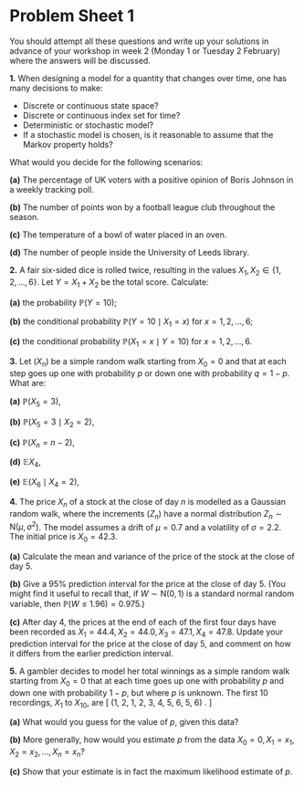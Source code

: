 # Problem Sheet 1  {.unnumbered #P01}

<!--
<style>
.fold-btn { 
  float: right; 
  margin: -12px 0 0 0;
}
</style>

<script type="text/javascript">
$(document).ready(function() {
  $folds = $(".myanswers");
  $folds.wrapInner("<div class=\"fold-blck\">"); // wrap a div container around content
  $folds.prepend("<button class=\"fold-btn\">Show solution</button>");  // add a button
  $(".fold-blck").toggle();  // fold all blocks
  $(".fold-btn").on("click", function() {  // add onClick event
    $(this).text($(this).text() === "Hide solution" ? "Show solution" : "Hide solution");  // if the text equals "Fold", change it to "Unfold"or else to "Fold" 
    $(this).next(".fold-blck").toggle("linear");  // "swing" is the default easing function. This can be further customized in its speed or the overall animation itself.
  })
});
</script>


<style>
.myanswers { 
/* display: none; */
}
</style>
-->

<style>
.myanswers { 
display: none !important;
}
</style>

\commfalse



::: {.mysummary}
You should attempt all these questions and write up your solutions in advance of your workshop in week 2 (Monday 1 or Tuesday 2 February) where the answers will be discussed.
:::




::::: {.myq}
**1.** When designing a model for a quantity that changes over time, one has many decisions to make:

* Discrete or continuous state space?
* Discrete or continuous index set for time?
* Deterministic or stochastic model?
* If a stochastic model is chosen, is it reasonable to assume that the Markov property holds?

What would you decide for the following scenarios:

::: {.subq}
**(a)** The percentage of UK voters with a positive opinion of Boris Johnson in a weekly tracking poll.
:::
::: {.subq}
**(b)** The number of points won by a football league club throughout the season.
:::
::: {.subq}
**(c)** The temperature of a bowl of water placed in an oven.
:::
:::: {.subq}
**(d)** The number of people inside the University of Leeds library.

::: {.myanswers data-latex=""}
*Suggestions.* This question is meant to inspire discussion, so there are not necessarily right and wrong answers. If I were designing the models, however, my choices might be these:
	
**(a)** Discrete space if percentages are given to nearest 1%, otherwise continuous; discrete time (weekly); stochastic; the Markov property might be appropriate, perhaps using some sort of random walk.
	
**(b)** Discrete space (number of points); discrete time (update after each game); stochastic; the Markov property might be appropriate, depending on if you think teams can have non-Markovian "winning streaks" (or losing streaks) that don't reflect underlying performance.
	
**(c)** Continuous space (temperature); continuous time; if the oven is reliable and the experiment carried out carefully, a deterministic model might be sufficient.
	
**(d)** Discrete space (number of people); continuous time; stochastic; Markov property might not be appropriate due to `bursts' of people leaving during fire drills or entering when it starts raining.
:::
::::
:::::


::::: {.myq}
**2.** A fair six-sided dice is rolled twice, resulting in the
values $X_1, X_2 \in \{1, 2, \ldots, 6\}$.  Let $Y = X_1 + X_2$ be the total score.
Calculate:

:::: {.subq}
**(a)** the probability $\mathbb P(Y = 10)$;

::: {.myanswers data-latex=""}
*Solution.* The following table illustrates the possible outcomes $Y$ of the experiment.  Each cell of the table is an equally probable outcome.

```tikz
    	\begin{tikzpicture}[scale=0.8]
    	\draw (4,8) node {$X_1$};
    	\draw (0,4) node {$X_2$};
    	\foreach \x in {1,...,6} {
    		\draw (\x+.5,7) node[above] { $\x$ };
    		\draw (1,7-\x+.5) node[left] { $\x$ };
    		\foreach \y in {1,...,6} {
    			\pgfmathparse{\x + \y == 10 ? "gray!50!white" : "white"}
    			\let\bg=\pgfmathresult
    			\draw[fill=\bg] (\x,7-\y) rectangle node{$\pgfmathparse{\x + \y}\pgfmathprintnumber{\pgfmathresult}$} +(1,1);
    		}
    	}
    	\end{tikzpicture}
```

There are 3 possible ways to get $Y=10$ (the grey cells in the table) out of the $36$ possible outcomes, so we have $\mathbb  P(Y = 10) = 3/36 = 1/12$.
:::
::::

:::: {.subq}
**(b)** the conditional probability $\mathbb P(Y=10 \mid X_1=x)$ for $x=1, 2, \ldots, 6$;

::: {.myanswers data-latex=""}
*Solution.* Conditioning on $X_1 = x$ means restricting our attention only to column $x$ of the table. Each column has $6$ equally probably cells. For $x=1,2,3$, none of the entries equal $10$, so $\mathbb P(Y=10 \mid X_1=x) = 0/6 = 0$. For each of $x=4,5,6$, one of the entries equals $10$, so $\mathbb P(Y=10 \mid X_1=x) = 1/6$.
:::
::::

:::: {.subq}
**(c)** the conditional probability $\mathbb P(X_1=x \mid Y=10)$ for $x=1, 2, \ldots, 6$.

:::{.myanswers data-latex=""}
*Solution.* Conditioning on $Y =10$ means restricting our attention only to the $3$ shaded cells, which are each equally likely. For $x=1,2,3$, none of the shaded cells are in column $x$, so $\mathbb P(X_1=x \mid Y=10) = 0/3 = 0$. For each of $x=4,5,6$, one of the shaded cells is in column $x$, so $\mathbb P(X_1=x \mid Y=10) = 1/3$.
:::
::::
:::::

::::: {.myq}
**3.** Let $(X_n)$ be a simple random walk starting from $X_0 = 0$ and that at each step goes up one with probability $p$ or down one with probability $q = 1-p$. What are:

:::: {.subq}
**(a)** $\mathbb P(X_5 = 3)$,

::: {.myanswers data-latex=""}
*Solution.* To get $X_5 = 3$, we must take $4$ steps up and $1$ step down. The down step can be at any of the $5$ time steps. Therefore we have $\mathbb P(X_5 = 3) = 5p^4q$.
:::
::::

:::: {.subq}
**(b)** $\mathbb P(X_5 = 3 \mid X_2 = 2)$,

::: {.myanswers data-latex=""}
*Solution.* Once we're at $X_2 = 2$, we must take $2$ steps up and $1$ step down over the next $3$ time steps. So $\mathbb P(X_5 = 3 \mid X_2 = 2) = 3p^2q$.
:::
::::

:::: {.subq}
**(c)** $\mathbb P(X_n = n-2)$,

::: {.myanswers data-latex=""}
*Solution.* This requires $n-1$ steps up and $1$ step down, and the down step can be at any of the $n$ time steps. So $\mathbb P(X_n = n-2) = np^{n-1}q$.
:::
::::

:::: {.subq}
**(d)** $\mathbb E X_4$,

::: {.myanswers data-latex=""}
*Solution.* The increments $Z_n = X_n - X_{n-1}$ have expectation $1p + (-1)q = p - q$, so $\mathbb E X_4 = 4(p-q)$.
:::
::::

:::: {.subq}
**(e)** $\mathbb E(X_6 \mid X_4 = 2)$,

::: {.myanswers data-latex=""}
*Solution.* We are already at 2, then another two increments will take us up $2(p-q)$ on average. Therefore $\mathbb E(X_6 \mid X_4 = 2) = 2 + 2(p-q)$.
:::
::::
:::::



::::: {.myq}
**4.** The price $X_n$ of a stock at the close of day $n$ is modelled as a Gaussian random walk, where the increments $(Z_n)$ have a normal distribution $Z_n \sim \text{N}(\mu, \sigma^2)$. The model assumes a drift of $\mu = 0.7$ and a volatility of $\sigma = 2.2$. The initial price is $X_0 = 42.3$.

:::: {.subq}
**(a)** Calculate the mean and variance of the price of the stock at the close of day $5$.

::: {.myanswers data-latex=""}
*Solution.* The mean and variance are
  \begin{gather*}
  \mathbb EX_5 = \mathbb E X_0 + n \mathbb E Z_1 = 42.3 + 5 \cdot 0.7 = 45.8 , \\
  \Var X_5 = \Var X_0 + n \Var Z_1 = 0 + 5 (2.2)^2 = 24.2 .
  \end{gather*}
:::
::::

:::: {.subq}
**(b)** Give a 95% prediction interval for the price at the close of day 5. (You might find it useful to recall that, if $W \sim \text{N}(0,1)$ is a standard normal random variable, then $\mathbb P(W \leq 1.96) = 0.975$.)

::: {.myanswers data-latex=""}
*Solution.* Note that $X_5$ itself is normally distributed, so $X_5 \sim \text{N}(45.8,24.2)$. The 95% prediction interval for a normal distribution $\text{N}(\mu, \sigma^2)$ is $(\mu - 1.96\sigma, \mu + 1.96\sigma)$, so the prediction interval for $X_5$ is
  \[ \big(45.8 - 1.96\sqrt{24.2},  45.8 + 1.96\sqrt{24.2}\big) = (36.16, 55.44) . \]
:::
::::

:::: {.subq}
**(c)** After day 4, the prices at the end of each of the first four days have been recorded as $X_1 = 44.4, X_2 = 44.0, X_3 = 47.1, X_4 = 47.8$. Update your prediction interval for the price at the close of day 5, and comment on how it differs from the earlier prediction interval.

::: {.myanswers data-latex=""}
*Solution.* By the Markov property, $X_5$ depends on $X_4$, but given $X_4$ does not depend on the other values, which we can therefore ignore. Since $X_5 = X_4 + Z_5$, we have
  \begin{gather*}
  \mathbb E(X_5 \mid X_4) = X_4 + \mathbb E Z_5 = 47.8 + 0.7 = 48.5 \\
  \Var (X_5 \mid X_4) = 0 + \Var Z_5 = 0 + (2.2)^2 = 4.84.
  \end{gather*}
  The desired prediction interval is
  \[ \big(48.5 - 1.96\sqrt{4.84},  48.5+ 1.96\sqrt{4.84}\big) = (44.19, 52.81) . \]
  Compared to before, the centre of the prediction interval is slightly higher, because the stock has outperformed expectations so far, and the interval is much narrower, because as we get closer to day 5 we become less uncertain.
:::
::::
:::::

::::: {.myq}
**5.** A gambler decides to model her total winnings as a simple random walk starting from $X_0 = 0$ that at each time goes up one with probability $p$ and down one with probability $1-p$, but where $p$ is unknown. The first $10$ recordings, $X_1$ to $X_{10}$, are
  \[ (1, 2, 1, 2, 3, 4, 5, 6, 5, 6) . \]

:::: {.subq}
**(a)** What would you guess for the value of $p$, given this data?

::: {.myanswers data-latex=""}
*Solution.* In $10$ time steps, the process went up $k = 8$ times and down $n - k = 2$ times. So it seems reasonable to guess that $p$ has the value $\hat p = \frac{8}{10} = 0.8$.
:::
::::

:::: {.subq}
**(b)** More generally, how would you estimate $p$ from the data $X_0 = 0, X_1 = x_1, X_2 = x_2, \dots, X_n = x_n$?

::: {.myanswers data-latex=""}
*Solution.* We will estimate $\hat p = k/n$, where $k$ is the number of upward steps. We saw in lectures that $k = (n + x_n)/2$, so our estimate is 
    \[ \hat p = \frac{n + x_n}{2n} = \frac12\ + \frac{x_n}{2n} . \]
:::
::::

:::: {.subq}
**(c)** Show that your estimate is in fact the maximum likelihood estimate of $p$.

::: {.myanswers data-latex=""}
*Solution.* You could answer this question by using what you know about maximum likelihood estimation for the binomial distribution from MATH1712, but we'll reason from first principles here.
  
If we let $k$ be the number of upward steps, then the likelihood is
  \[ f(\mathbf x; p) = p^{k}(1-p)^{n-k} , \]
  making the the log-likelihood
  \[ \ell(\mathbf x; p) = \ln f(\mathbf x; p) = k \ln p + (n-k)\ln(1-p) .\]
  We maximise this by differentiating and setting equal to $0$. The derivative is
  \[ \frac{\text{d}}{\text{d}p} \ell(\mathbf x; p) = \frac kp - \frac{n-k}{1-p} ,\]
  so the maximum likelihood estimate $\hat p$ satisfies
  \[ 0 = \frac k{\hat p} - \frac{n-k}{1-\hat p} . \]
  Solving this by clearing denominators we get
  \[ 0 = (k - k\hat p) - (n\hat p - k\hat p) = k - n \hat p , \]
  and rearranging gives $\hat p = k/n$ as desired.
:::
::::
:::::









